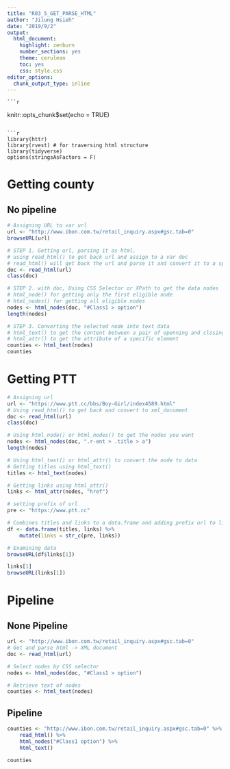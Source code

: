 ```yaml
---
title: "R03_5_GET_PARSE_HTML"
author: "Jilung Hsieh"
date: "2019/9/2"
output:
  html_document:
    highlight: zenburn
    number_sections: yes
    theme: cerulean
    toc: yes
    css: style.css
editor_options:
  chunk_output_type: inline
---
```

    
    ```r
knitr::opts_chunk$set(echo = TRUE)
```

```r
library(httr)
library(rvest) # for traversing html structure
library(tidyverse)
options(stringsAsFactors = F)
```


# Getting county

## No pipeline

```r
# Assigning URL to var url
url <- "http://www.ibon.com.tw/retail_inquiry.aspx#gsc.tab=0"
browseURL(url)

# STEP 1. Getting url, parsing it as html, 
# using read_html() to get back url and assign to a var doc
# read_html() will get back the url and parse it and convert it to a specific datatype, named html_document.
doc <- read_html(url)
class(doc)

# STEP 2. with doc, Using CSS Selector or XPath to get the data nodes
# html_node() for getting only the first eligible node
# html_nodes() for getting all eligible nodes
nodes <- html_nodes(doc, "#Class1 > option")
length(nodes)

# STEP 3. Converting the selected node into text data
# html_text() to get the content between a pair of openning and closing tags
# html_attr() to get the attribute of a specific element
counties <- html_text(nodes)
counties

```



# Getting PTT
```r
# Assigning url
url <- "https://www.ptt.cc/bbs/Boy-Girl/index4589.html"
# Using read_html() to get back and convert to xml_document
doc <- read_html(url)
class(doc)

# Using html_node() or html_nodes() to get the nodes you want
nodes <- html_nodes(doc, ".r-ent > .title > a")
length(nodes)

# Using html_text() or html_attr() to convert the node to data
# Getting titles using html_text()
titles <- html_text(nodes)

# Getting links using html_attr()
links <- html_attr(nodes, "href")

# setting prefix of url
pre <- "https://www.ptt.cc"

# Combines titles and links to a data.frame and adding prefix url to links
df <- data.frame(titles, links) %>%
    mutate(links = str_c(pre, links))

# Examining data
browseURL(df$links[1])

links[1]
browseURL(links[1])
```


# Pipeline

## None Pipeline
```r
url <- "http://www.ibon.com.tw/retail_inquiry.aspx#gsc.tab=0"
# Get and parse html -> XML document
doc <- read_html(url)

# Select nodes by CSS selector
nodes <- html_nodes(doc, "#Class1 > option")

# Retrieve text of nodes
counties <- html_text(nodes)
```



## Pipeline
```r

counties <- "http://www.ibon.com.tw/retail_inquiry.aspx#gsc.tab=0" %>%
    read_html() %>%
    html_nodes("#Class1 option") %>%
    html_text()

counties
```
